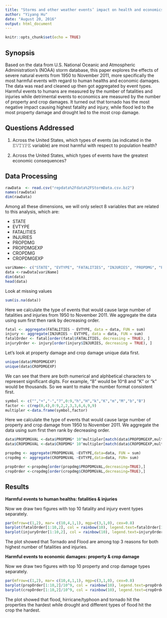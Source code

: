 ```yaml
---
title: "Storms and other weather events’ impact on health and economics"
author: "Yiyang Hu"
date: "August 20, 2016"
output: html_document
---
```


```r
knitr::opts_chunk$set(echo = TRUE)
```

## Synopsis 

Based on the data from U.S. National Oceanic and Atmospheric Administration's (NOAA) storm database, this paper explores the effects of severe natural events from 1950 to November 2011, more specifically the most harmful events with regard to human healths and economic damages. The data was read and cleaned up then got aggregated by event types. Harmful events to humans are measured by the number of fatalities and injuries while detrimental events to economics are measured by the number of property and crop damages. It turned out that tornado has the most negative impact causing highest fatality and injury, while flood led to the most property damage and drought led to the most crop damage.

## Questions Addressed

1. Across the United States, which types of events (as indicated in the 𝙴𝚅𝚃𝚈𝙿𝙴 variable) are most harmful with respect to population health?

1. Across the United States, which types of events have the greatest economic consequences?

## Data Processing



```r
rawData  <- read.csv("repdata%2Fdata%2FStormData.csv.bz2")
names(rawData)
dim(rawData)
```

Among all these dimensions, we will only select 8 variables that are related to this analysis, which are:

* STATE
* EVTYPE
* FATALITIES
* INJURIES
* PROPDMG
* PROPDMGEXP
* CROPDMG
* CROPDMGEXP


```r
variName<- c("STATE", "EVTYPE", "FATALITIES", "INJURIES", "PROPDMG", "PROPDMGEXP","CROPDMG", "CROPDMGEXP")
data <-rawData[variName]
dim(data)
head(data)
```

Look at missing values 
``` r

sum(is.na(data))
```

Here we calculate the type of events that would cause large number of fatalities and injuries from 1950 to November 2011. We aggregate the data using sum first then rank by decreasing order.
``` r

fatal <- aggregate(FATALITIES ~ EVTYPE, data = data, FUN = sum)
injury <- aggregate(INJURIES ~ EVTYPE, data = data, FUN = sum)
fatalOrder <- fatal[order(fatal$FATALITIES, decreasing = TRUE), ]
injuryOrder <- injury[order(injury$INJURIES, decreasing = TRUE), ]

```

Let's look at property damage and crop damage unique data first.
```r
unique(data$PROPDMGEXP)
unique(data$CROPDMGEXP)

```

We can see that there are both numerical and alphbetical characters to represent significant digits. For example, "8" would be 10^8 and "K" or "k" would be thousands. So we want to make the number format consistent first.

```r
symbol <- c("","+","-","?",0:9,"h","H","k","K","m","M","b","B")
factor <- c(rep(0,4),0:9,2,2,3,3,6,6,9,9)
multipler <-data.frame(symbol,factor)
```



Here we calculate the type of events that would cause large number of property and crop damage from 1950 to November 2011. We aggregate the data using sum first then rank by decreasing order.
```r
data$PROPDMGVAL <-data$PROPDMG* 10^multipler[match(data$PROPDMGEXP,multipler$symbol),2]
data$CROPDMGVAL <-data$CROPDMG* 10^multipler[match(data$CROPDMGEXP,multipler$symbol),2]

propdmg <- aggregate(PROPDMGVAL ~EVTYPE,data=data, FUN = sum)
cropdmg <- aggregate(CROPDMGVAL ~EVTYPE,data=data, FUN= sum)

propOrder <-propdmg[order(propdmg$PROPDMGVAL,decreasing=TRUE),]
cropOrder <-cropdmg[order(cropdmg$CROPDMGVAL,decreasing=TRUE),]


```


## Results

**Harmful events to human healths: fatalities & injuries**

Now we draw two figures with top 10 fatality and injury event types separately. 
```r
par(mfrow=c(1,2), mar= c(10,4,1,1), mgp=c(3,1,0), cex=0.8)
barplot(fatalOrder[1:10,2], col = rainbow(10), legend.text=fatalOrder[1:10,1],ylim=c(0,6000),ylab="Fatality", main="Top 10 events causing highest fatality")
barplot(injuryOrder[1:10,2], col = rainbow(10), legend.text=injuryOrder[1:10,1],ylim=c(0,18000),ylab="Injury", main="Top 10 events causing highest injury")


```

The plot showed that Tornado and Flood are among top 3 reasons for both highest number of fatalities and injuries.

**Harmful events to economic damages: property & crop damage**

Now we draw two figures with top 10 property and crop damage types separately. 
```r
par(mfrow=c(1,2), mar= c(10,4,1,1), mgp=c(3,1,0), cex=0.8)
barplot(propOrder[1:10,2]/10^9, col = rainbow(10), legend.text=propOrder[1:10,1],ylim=c(0,160),ylab="Property Damage", main="Top 10 events causing highest property damage")
barplot(cropOrder[1:10,2]/10^9, col = rainbow(10), legend.text=cropOrder[1:10,1],ylim=c(0,15),ylab="Crop Damage", main="Top 10 events causing highest crop damage")


```

The plot showed that flood, hirricane/typhoon and tornado hit the properties the hardest while drought and different types of flood hit the crop the hardest.



